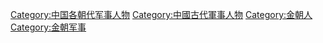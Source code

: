 [[Category:中国各朝代军事人物|Category:中国各朝代军事人物]]
[[Category:中國古代軍事人物|Category:中國古代軍事人物]]
[[Category:金朝人|Category:金朝人]]
[[Category:金朝军事|Category:金朝军事]]